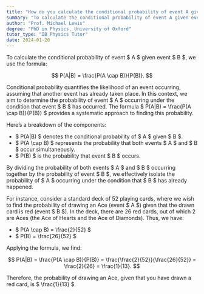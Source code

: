 ```yaml
---
title: "How do you calculate the conditional probability of event A given event B?"
summary: "To calculate the conditional probability of event A given event B, use the formula P(A|B) = P(A ∩ B) / P(B)."
author: "Prof. Michael Lewis"
degree: "PhD in Physics, University of Oxford"
tutor_type: "IB Physics Tutor"
date: 2024-01-20
---
```


To calculate the conditional probability of event $ A $ given event $ B $, we use the formula:

$$
P(A|B) = \frac{P(A \cap B)}{P(B)}.
$$

Conditional probability quantifies the likelihood of an event occurring, assuming that another event has already taken place. In this context, we aim to determine the probability of event $ A $ occurring under the condition that event $ B $ has occurred. The formula $ P(A|B) = \frac{P(A \cap B)}{P(B)} $ provides a systematic approach to finding this probability.

Here’s a breakdown of the components: 

- $ P(A|B) $ denotes the conditional probability of $ A $ given $ B $.
- $ P(A \cap B) $ represents the probability that both events $ A $ and $ B $ occur simultaneously.
- $ P(B) $ is the probability that event $ B $ occurs.

By dividing the probability of both events $ A $ and $ B $ occurring together by the probability of event $ B $, we effectively isolate the probability of $ A $ occurring under the condition that $ B $ has already happened.

For instance, consider a standard deck of 52 playing cards, where we wish to find the probability of drawing an Ace (event $ A $) given that the drawn card is red (event $ B $). In the deck, there are 26 red cards, out of which 2 are Aces (the Ace of Hearts and the Ace of Diamonds). Thus, we have:

- $ P(A \cap B) = \frac{2}{52} $
- $ P(B) = \frac{26}{52} $

Applying the formula, we find:

$$
P(A|B) = \frac{P(A \cap B)}{P(B)} = \frac{\frac{2}{52}}{\frac{26}{52}} = \frac{2}{26} = \frac{1}{13}.
$$

Therefore, the probability of drawing an Ace, given that you have drawn a red card, is $ \frac{1}{13} $.
    
